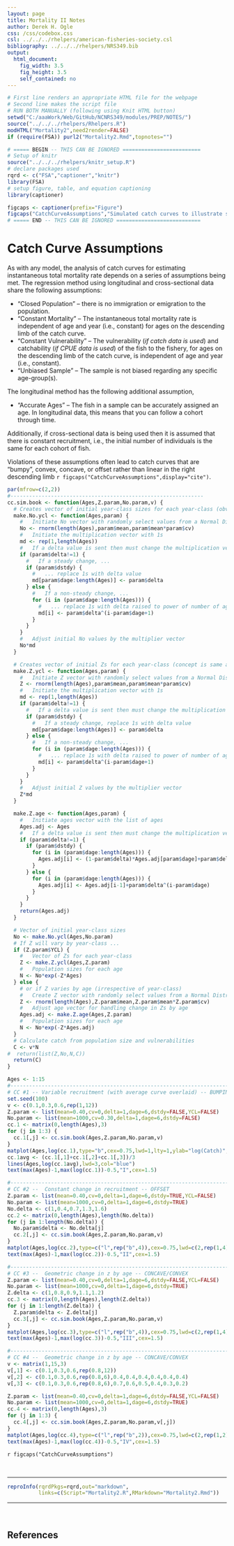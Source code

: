 ```yaml
---
layout: page
title: Mortality II Notes
author: Derek H. Ogle
css: /css/codebox.css
csl: ../../../rhelpers/american-fisheries-society.csl
bibliography: ../../../rhelpers/NRS349.bib
output: 
  html_document: 
    fig_width: 3.5
    fig_height: 3.5
    self_contained: no
---
```

```r
# First line renders an appropriate HTML file for the webpage
# Second line makes the script file
# RUN BOTH MANUALLY (following using Knit HTML button)
setwd("C:/aaaWork/Web/GitHub/NCNRS349/modules/PREP/NOTES/")
source("../../../rhelpers/Rhelpers.R")
modHTML("Mortality2",need2render=FALSE)
if (require(FSA)) purl2("Mortality2.Rmd",topnotes="")
```

```r
# ===== BEGIN -- THIS CAN BE IGNORED =========================
# Setup of knitr
source("../../../rhelpers/knitr_setup.R")
# declare packages used
rqrd <- c("FSA","captioner","knitr")
library(FSA)
# setup figure, table, and equation captioning
library(captioner)

figcaps <- captioner(prefix="Figure")
figcaps("CatchCurveAssumptions","Simulated catch curves to illustrate shapes when assumptions are violated. Each simulation (i.e., plot), unless otherwise, noted uses $N_{0}=1000$ for each year-class, $Z=0.40$, and incomplete recruitment until age-4 and then constant recruitment for subsequent ages. In simulation I, a coefficient of variation for $N_{0}$ of 0.3 was used. In simulation II, constant multipliers of change in recruitment of 0.4, 0.7, 1.3, and 1.6 were applied at age-6. In simulation III, geometric multipliers of $Z$ by age of 0.8, 0.9, 1.1, and 1.2 were applied at age-6. In simulation IV, the vulnerability of age-10 and older fish was cut in half (in run 1) and decreased by 0.1 for each age (in run 2). In each plot, the catch curve with no assumption violations is shown as a solid black line. In simulation I, the average of the three runs is shown as a solid blue line.")
# ===== END -- THIS CAN BE IGNORED ===========================
```

# Catch Curve Assumptions

As with any model, the analysis of catch curves for estimating instantaneous total mortality rate depends on a series of assumptions being met. The regression method using longitudinal and cross-sectional data share the following assumptions:

* "Closed Population" -- there is no immigration or emigration to the population.
* "Constant Mortality" -- The instantaneous total mortality rate is independent of age and year (i.e., constant) for ages on the descending limb of the catch curve.
* "Constant Vulnerability" -- The vulnerability (*if catch data is used*) and catchability (*if CPUE data is used*) of the fish to the fishery, for ages on the descending limb of the catch curve, is independent of age and year (i.e., constant).
* "Unbiased Sample" -- The sample is not biased regarding any specific age-group(s).

The longitudinal method has the following additional assumption,

* "Accurate Ages" -- The fish in a sample can be accurately assigned an age. In longitudinal data, this means that you can follow a cohort through time.

Additionally, if cross-sectional data is being used then it is assumed that there is constant recruitment, i.e., the initial number of individuals is the same for each cohort of fish.

Violations of these assumptions often lead to catch curves that are "bumpy", convex, concave, or offset rather than linear in the right descending limb `r figcaps("CatchCurveAssumptions",display="cite")`.

```r
par(mfrow=c(2,2))
#--------------------------------------------------------------
cc.sim.book <- function(Ages,Z.param,No.param,v) {
  # Creates vector of initial year-class sizes for each year-class (obviously)
  make.No.ycl <- function(Ages,param) {
    #   Initiate No vector with randomly select values from a Normal Distribution
    No <- rnorm(length(Ages),param$mean,param$mean*param$cv)
    #   Initiate the multiplication vector with 1s
    md <- rep(1,length(Ages))
    #   If a delta value is sent then must change the multiplication vector
    if (param$delta!=1) {
      #   If a steady change, ...
      if (param$dstdy) {
        #   ... replace 1s with delta value
        md[param$dage:length(Ages)] <- param$delta
      } else {
        #   If a non-steady change, ...
        for (i in (param$dage:length(Ages))) {
          #   ... replace 1s with delta raised to power of number of ages past t1
          md[i] <- param$delta^(i-param$dage+1)
        }
      }
    }
    #   Adjust initial No values by the multiplier vector
    No*md
  }

  # Creates vector of initial Zs for each year-class (concept is same as make.No)
  make.Z.ycl <- function(Ages,param) {
    #   Initiate Z vector with randomly select values from a Normal Distribution
    Z <- rnorm(length(Ages),param$mean,param$mean*param$cv)
    #   Initiate the multiplication vector with 1s
    md <- rep(1,length(Ages))
    if (param$delta!=1) {
      #   If a delta value is sent then must change the multiplication vector
      if (param$dstdy) {                                      
        #   If a steady change, replace 1s with delta value
        md[param$dage:length(Ages)] <- param$delta
      } else {
        #   If a non-steady change, ...
        for (i in (param$dage:length(Ages))) {
          #   ... replace 1s with delta raised to power of number of ages past t1
          md[i] <- param$delta^(i-param$dage+1)  
        }
      }
    }
    #   Adjust initial Z values by the multiplier vector
    Z*md
  }

  make.Z.age <- function(Ages,param) {
    #   Initiate ages vector with the list of ages
    Ages.adj <- Ages
    #   If a delta value is sent then must change the multiplication vector
    if (param$delta!=1) {
      if (param$dstdy) {
        for (i in (param$dage:length(Ages))) {
          Ages.adj[i] <- (1-param$delta)*Ages.adj[param$dage]+param$delta*Ages.adj[i]
        }
      } else {
        for (i in (param$dage:length(Ages))) {
          Ages.adj[i] <- Ages.adj[i-1]+param$delta^(i-param$dage)
        }
      }
    }
    return(Ages.adj)
  }

  # Vector of initial year-class sizes
  No <- make.No.ycl(Ages,No.param)
  # If Z will vary by year-class ...
  if (Z.param$YCL) {
    #   Vector of Zs for each year-class
    Z <- make.Z.ycl(Ages,Z.param)
    #   Population sizes for each age
    N <- No*exp(-Z*Ages)
  } else {
    # or if Z varies by age (irrespective of year-class)
    #   Create Z vector with randomly select values from a Normal Distribution
    Z <- rnorm(length(Ages),Z.param$mean,Z.param$mean*Z.param$cv)
    #   Adjust age vector for handling change in Zs by age
    Ages.adj <- make.Z.age(Ages,Z.param)
    #   Population sizes for each age
    N <- No*exp(-Z*Ages.adj)
  }
  # Calculate catch from population size and vulnerabilities
  C <- v*N
#  return(list(Z,No,N,C))
  return(C)
}

Ages <- 1:15
#------------------------------------------------------------------------------
# CC #1 -- Variable recruitment (with average curve overlaid) -- BUMPINESS
set.seed(100)
v <- c(0.1,0.3,0.6,rep(1,12))
Z.param <- list(mean=0.40,cv=0,delta=1,dage=6,dstdy=FALSE,YCL=FALSE)
No.param <- list(mean=1000,cv=0.30,delta=1,dage=6,dstdy=FALSE)
cc.1 <- matrix(0,length(Ages),3)
for (j in 1:3) {
  cc.1[,j] <- cc.sim.book(Ages,Z.param,No.param,v)
}
matplot(Ages,log(cc.1),type="b",cex=0.75,lwd=1,lty=1,ylab="log(Catch)",ylim=c(0,max(log(cc.1))))
cc.1avg <- (cc.1[,1]+cc.1[,2]+cc.1[,3])/3
lines(Ages,log(cc.1avg),lwd=3,col="blue")
text(max(Ages)-1,max(log(cc.1))-0.5,"I",cex=1.5)

#------------------------------------------------------------------------------
# CC #2 --  Constant change in recruitment -- OFFSET
Z.param <- list(mean=0.40,cv=0,delta=1,dage=6,dstdy=TRUE,YCL=FALSE)
No.param <- list(mean=1000,cv=0,delta=1,dage=6,dstdy=TRUE)
No.delta <- c(1,0.4,0.7,1.3,1.6)
cc.2 <- matrix(0,length(Ages),length(No.delta))
for (j in 1:length(No.delta)) {
  No.param$delta <- No.delta[j]
  cc.2[,j] <- cc.sim.book(Ages,Z.param,No.param,v)
}
matplot(Ages,log(cc.2),type=c("l",rep("b",4)),cex=0.75,lwd=c(2,rep(1,4)),lty=1,pch=c("","1","2","3","4"),ylab="log(Catch)",ylim=c(0,max(log(cc.2))))
text(max(Ages)-1,max(log(cc.2))-0.5,"II",cex=1.5)

#------------------------------------------------------------------------------
# CC #3 --  Geometric change in z by age -- CONCAVE/CONVEX
Z.param <- list(mean=0.40,cv=0,delta=1,dage=6,dstdy=FALSE,YCL=FALSE)
No.param <- list(mean=1000,cv=0,delta=1,dage=6,dstdy=TRUE)
Z.delta <- c(1,0.8,0.9,1.1,1.2)
cc.3 <- matrix(0,length(Ages),length(Z.delta))
for (j in 1:length(Z.delta)) {
  Z.param$delta <- Z.delta[j]
  cc.3[,j] <- cc.sim.book(Ages,Z.param,No.param,v)
}
matplot(Ages,log(cc.3),type=c("l",rep("b",4)),cex=0.75,lwd=c(2,rep(1,4)),lty=1,pch=c("","1","2","3","4"),ylab="log(Catch)",ylim=c(0,max(log(cc.3))))
text(max(Ages)-1,max(log(cc.3))-0.5,"III",cex=1.5)

#------------------------------------------------------------------------------
# CC #4 --  Geometric change in z by age -- CONCAVE/CONVEX
v <- matrix(1,15,3)
v[,1] <- c(0.1,0.3,0.6,rep(0.8,12))
v[,2] <- c(0.1,0.3,0.6,rep(0.8,6),0.4,0.4,0.4,0.4,0.4,0.4)
v[,3] <- c(0.1,0.3,0.6,rep(0.8,6),0.7,0.6,0.5,0.4,0.3,0.2)

Z.param <- list(mean=0.40,cv=0,delta=1,dage=6,dstdy=FALSE,YCL=FALSE)
No.param <- list(mean=1000,cv=0,delta=1,dage=6,dstdy=TRUE)
cc.4 <- matrix(0,length(Ages),3)
for (j in 1:3) {
  cc.4[,j] <- cc.sim.book(Ages,Z.param,No.param,v[,j])
}
matplot(Ages,log(cc.4),type=c("l",rep("b",2)),cex=0.75,lwd=c(2,rep(1,2)),lty=1,pch=c("","1","2","3","4"),ylab="log(Catch)",ylim=c(0,max(log(cc.4))))
text(max(Ages)-1,max(log(cc.4))-0.5,"IV",cex=1.5)
```

`r figcaps("CatchCurveAssumptions")`

\ 

--------------------------------------------------------------

```r
reproInfo(rqrdPkgs=rqrd,out="markdown",
          links=c(Script="Mortality2.R",RMarkdown="Mortality2.Rmd"))
```

--------------------------------------------------------------

\ 

## References
